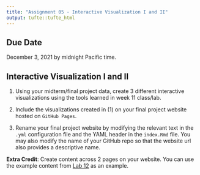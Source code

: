 ```yaml
---
title: "Assignment 05 - Interactive Visualization I and II"
output: tufte::tufte_html
---
```


## Due Date

December 3, 2021 by midnight Pacific time.

## Interactive Visualization I and II

1. Using your midterm/final project data, create 3 different interactive visualizations using the tools learned in week 11 class/lab.

2. Include the visualizations created in (1) on your final project website hosted on `GitHub Pages`.

3. Rename your final project website by modifying the relevant text in the `.yml` configuration file and the YAML header in the `index.Rmd` file. You may also modify the name of your GitHub repo so that the website url also provides a descriptive name.

**Extra Credit**: Create content across 2 pages on your website. You can use the example content from [Lab 12](https://github.com/AbigailHorn/PM566-final-project) as an example.
